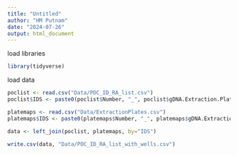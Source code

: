 ```yaml
---
title: "Untitled"
author: "HM Putnam"
date: "2024-07-26"
output: html_document
---
```

load libraries
```r
library(tidyverse)

```

load data
```r

poclist <- read.csv("Data/POC_ID_RA_list.csv")
poclist$IDS <- paste0(poclist$Number, "_", poclist$gDNA.Extraction.Plate)

platemaps <- read.csv("Data/ExtractionPlates.csv")
platemaps$IDS <- paste0(platemaps$Number, "_", platemaps$gDNA.Extraction.Plate)

data <- left_join(poclist, platemaps, by="IDS")

write.csv(data, "Data/POC_ID_RA_list_with_wells.csv")

```